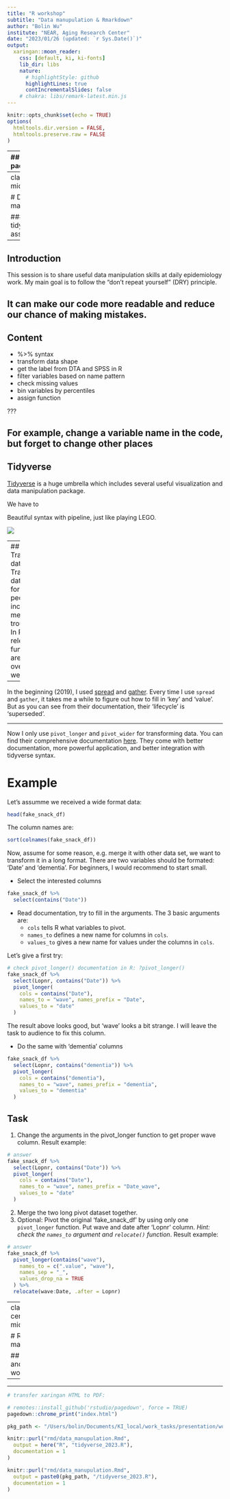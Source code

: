 ```yaml
---
title: "R workshop"
subtitle: "Data manupulation & Rmarkdown"
author: "Bolin Wu"
institute: "NEAR, Aging Research Center"
date: "2023/01/26 (updated: `r Sys.Date()`)"
output:
  xaringan::moon_reader:
    css: [default, ki, ki-fonts]
    lib_dir: libs
    nature:
      # highlightStyle: github
      highlightLines: true
      contIncrementalSlides: false
    # chakra: libs/remark-latest.min.js
---
```


```r
knitr::opts_chunk$set(echo = TRUE)
options(
  htmltools.dir.version = FALSE,
  htmltools.preserve.raw = FALSE
)
```



---
## `workshopr` package

### Install

```r
install.packages("remotes")
remotes::install_github("Bolin-Wu/workshopr",
  subdir = "rpackage",
  force = TRUE
)
```

### Load
```r
library(workshopr)
library(tidyverse)
```

---
class: center, middle

# Data manupulation

### tidyverse, assign

---
## Introduction

This session is to share useful data manipulation skills at daily epidemiology work. My main goal is to follow the "don't repeat yourself" (DRY) principle. 

It can make our code more readable and reduce our chance of making mistakes.
---

## Content

- %>% syntax
- transform data shape 
- get the label from DTA and SPSS in R
- filter variables based on name pattern
- check missing values
- bin variables by percentiles
- assign function

???

For example, change a variable name in the code, but forget to change other places
---

## Tidyverse

[Tidyverse](https://www.tidyverse.org/packages/) is a huge umbrella which includes several useful visualization and data manipulation package.


We have to 

Beautiful syntax with pipeline, just like playing LEGO.

![](pic/legos.jpg)

---
## Transform data shape
Transform data shape for many people, including me, sounds troublesome. In R, its relevant functions are evolving overtime as well.

--

In the beginning (2019), I used [spread](https://tidyr.tidyverse.org/reference/spread.html) and [gather](https://tidyr.tidyverse.org/reference/gather.html).  Every time I use `spread` and `gather`, it takes me a while to figure out how to fill in 'key' and 'value'. But as you can see from their documentation, their 'lifecycle' is 'superseded'.

---

Now I only use `pivot_longer` and `pivot_wider` for transforming data. You can find their comprehensive documentation [here](https://tidyr.tidyverse.org/articles/pivot.html). They come with better documentation, more powerful application, and better integration with tidyverse syntax.

# Example

Let's assumme we received a wide format data:

```r
head(fake_snack_df)
```

The column names are:

```r
sort(colnames(fake_snack_df))
```

Now, assume for some reason, e.g. merge it with other data set, we want to transform it in a long format. There are two variables should be formated: 'Date' and 'dementia'. For beginners, I would recommend to start small. 

* Select the interested columns

```r
fake_snack_df %>%
  select(contains("Date"))
```

* Read documentation, try to fill in the arguments. The 3 basic arguments are:
  * `cols` tells R what variables to pivot.
  * `names_to` defines a new name for columns in `cols`. 
  * `values_to` gives a new name for values under the columns in `cols`.
  
Let's give a first try:

  
```r
# check pivot_longer() documentation in R: ?pivot_longer()
fake_snack_df %>%
  select(Lopnr, contains("Date")) %>%
  pivot_longer(
    cols = contains("Date"),
    names_to = "wave", names_prefix = "Date",
    values_to = "date"
  )
```

The result above looks good, but 'wave' looks a bit strange. I will leave the task to audience to fix this column.


* Do the same with 'dementia' columns

```r
fake_snack_df %>%
  select(Lopnr, contains("dementia")) %>%
  pivot_longer(
    cols = contains("dementia"),
    names_to = "wave", names_prefix = "dementia",
    values_to = "dementia"
  )
```




## Task 
1. Change the arguments in the pivot_longer function to get proper wave column. Result example:
```r
# answer
fake_snack_df %>%
  select(Lopnr, contains("Date")) %>%
  pivot_longer(
    cols = contains("Date"),
    names_to = "wave", names_prefix = "Date_wave",
    values_to = "date"
  )
```
2. Merge the two long pivot dataset together.
3. Optional: Pivot the original 'fake_snack_df' by using only one `pivot_longer` function. Put wave and date after 'Lopnr' column. *Hint: check the `names_to` argument and `relocate()` function*. Result example:

```r
# answer
fake_snack_df %>%
  pivot_longer(contains("wave"),
    names_to = c(".value", "wave"),
    names_sep = "_",
    values_drop_na = TRUE
  ) %>%
  relocate(wave:Date, .after = Lopnr)
```





---
class: center, middle

# R markdown

## Basics and daily work uses

---



---

```r
# transfer xaringan HTML to PDF:

# remotes::install_github('rstudio/pagedown', force = TRUE)
pagedown::chrome_print("index.html")
```


```r
pkg_path <- "/Users/bolin/Documents/KI_local/work_tasks/presentation/workshopr/rpackage/inst/templates/rscript"

knitr::purl("rmd/data_manupulation.Rmd",
  output = here("R", "tidyverse_2023.R"),
  documentation = 1
)

knitr::purl("rmd/data_manupulation.Rmd",
  output = paste0(pkg_path, "/tidyverse_2023.R"),
  documentation = 1
)
```

